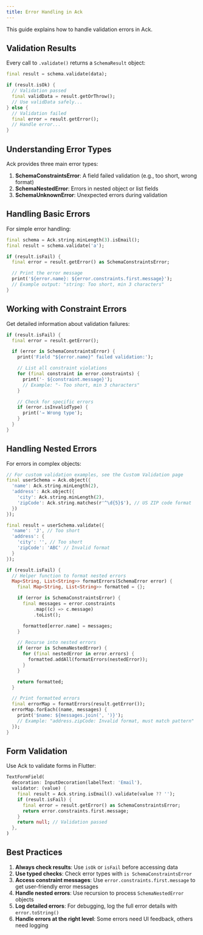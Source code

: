 ```yaml
---
title: Error Handling in Ack
---
```



This guide explains how to handle validation errors in Ack.

## Validation Results

Every call to `.validate()` returns a `SchemaResult` object:

```dart
final result = schema.validate(data);

if (result.isOk) {
  // Validation passed
  final validData = result.getOrThrow();
  // Use validData safely...
} else {
  // Validation failed
  final error = result.getError();
  // Handle error...
}
```

## Understanding Error Types

Ack provides three main error types:

1. **SchemaConstraintsError**: A field failed validation (e.g., too short, wrong format)
2. **SchemaNestedError**: Errors in nested object or list fields
3. **SchemaUnknownError**: Unexpected errors during validation

## Handling Basic Errors

For simple error handling:

```dart
final schema = Ack.string.minLength(3).isEmail();
final result = schema.validate('a');

if (result.isFail) {
  final error = result.getError() as SchemaConstraintsError;

  // Print the error message
  print('${error.name}: ${error.constraints.first.message}');
  // Example output: "string: Too short, min 3 characters"
}
```

## Working with Constraint Errors

Get detailed information about validation failures:

```dart
if (result.isFail) {
  final error = result.getError();

  if (error is SchemaConstraintsError) {
    print('Field "${error.name}" failed validation:');

    // List all constraint violations
    for (final constraint in error.constraints) {
      print('- ${constraint.message}');
      // Example: "- Too short, min 3 characters"
    }

    // Check for specific errors
    if (error.isInvalidType) {
      print('→ Wrong type');
    }
  }
}
```

## Handling Nested Errors

For errors in complex objects:

```dart
// For custom validation examples, see the Custom Validation page
final userSchema = Ack.object({
  'name': Ack.string.minLength(2),
  'address': Ack.object({
    'city': Ack.string.minLength(2),
    'zipCode': Ack.string.matches(r'^\d{5}$'), // US ZIP code format
  })
});

final result = userSchema.validate({
  'name': 'J', // Too short
  'address': {
    'city': '', // Too short
    'zipCode': 'ABC' // Invalid format
  }
});

if (result.isFail) {
  // Helper function to format nested errors
  Map<String, List<String>> formatErrors(SchemaError error) {
    final Map<String, List<String>> formatted = {};

    if (error is SchemaConstraintsError) {
      final messages = error.constraints
          .map((c) => c.message)
          .toList();

      formatted[error.name] = messages;
    }

    // Recurse into nested errors
    if (error is SchemaNestedError) {
      for (final nestedError in error.errors) {
        formatted.addAll(formatErrors(nestedError));
      }
    }

    return formatted;
  }

  // Print formatted errors
  final errorMap = formatErrors(result.getError());
  errorMap.forEach((name, messages) {
    print('$name: ${messages.join(', ')}');
    // Example: "address.zipCode: Invalid format, must match pattern"
  });
}
```

## Form Validation

Use Ack to validate forms in Flutter:

```dart
TextFormField(
  decoration: InputDecoration(labelText: 'Email'),
  validator: (value) {
    final result = Ack.string.isEmail().validate(value ?? '');
    if (result.isFail) {
      final error = result.getError() as SchemaConstraintsError;
      return error.constraints.first.message;
    }
    return null; // Validation passed
  },
)
```

## Best Practices

1. **Always check results**: Use `isOk` or `isFail` before accessing data
2. **Use typed checks**: Check error types with `is SchemaConstraintsError`
3. **Access constraint messages**: Use `error.constraints.first.message` to get user-friendly error messages
4. **Handle nested errors**: Use recursion to process `SchemaNestedError` objects
5. **Log detailed errors**: For debugging, log the full error details with `error.toString()`
6. **Handle errors at the right level**: Some errors need UI feedback, others need logging
